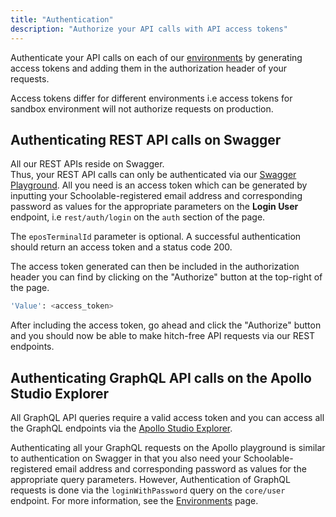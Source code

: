 ```yaml
---
title: "Authentication"
description: "Authorize your API calls with API access tokens"
---
```


Authenticate your API calls on each of our [environments](../home/environments) by generating access tokens and adding them in the authorization header of your requests.

<Warning>Access tokens differ for different environments i.e access tokens for sandbox environment will not authorize requests on production.</Warning>

## Authenticating REST API calls on Swagger

All our REST APIs reside on Swagger. <br/> 
Thus, your REST API calls can only be authenticated via our [Swagger Playground](https://api.schoolablesandbox.com/rest/swagger/#/). 
All you need is an access token which can be generated by inputting your Schoolable-registered email address and corresponding password 
as values for the appropriate parameters on the **Login User** endpoint, i.e ```rest/auth/login``` on the ```auth``` section of the page.

<Note> The ```eposTerminalId``` parameter is optional. A successful authentication should return an access token and a status code 200. </Note>

The access token generated can then be included in the authorization header you can find by clicking on 
the "Authorize" button at the top-right of the page. 

```bash
'Value': <access_token>
```

After including the access token, go ahead and click the "Authorize" button and you should now be able to make hitch-free API requests via our REST endpoints.



## Authenticating GraphQL API calls on the Apollo Studio Explorer

All GraphQL API queries require a valid access token and you can access all the GraphQL endpoints via the [Apollo Studio Explorer](https://studio.apollographql.com/sandbox/explorer). 

Authenticating all your GraphQL requests on the Apollo playground is similar to authentication on Swagger in that 
you also need your Schoolable-registered email address and corresponding password as values for the appropriate query parameters. However, 
Authentication of GraphQL requests is done via the ```loginWithPassword``` query on the ```core/user```
endpoint. For more information, see the [Environments](../home/environments) page.


